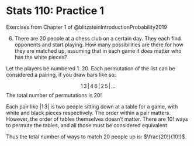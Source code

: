 # Stats 110: Practice 1

Exercises from Chapter 1 of @blitzsteinIntroductionProbability2019

::: {.callout-note}
6. There are 20 people at a chess club on a certain day. They each find opponents and start playing. How many possibilities are there for how they are matched up, assuming that in each game it _does_ matter who has the white pieces?
:::

Let the players be numbered $1..20$. Each permutation of the list can be considered a pairing, if you draw bars like so:

$$
1 \, 3 \, | \, 4 \, 6 \, | \, 2 \, 5  \,|\, ...
$$
The total number of permutations is $20!$

Each pair like $|1\,3|$ is two people sitting down at a table for a game, with white and black pieces respectively. The order within a pair matters. However, the order of tables themselves doesn't matter. There are $10!$ ways to permute the tables, and all those must be considered equivalent.

Thus the total number of ways to match 20 people up is: $\frac{20!}{10!}$.